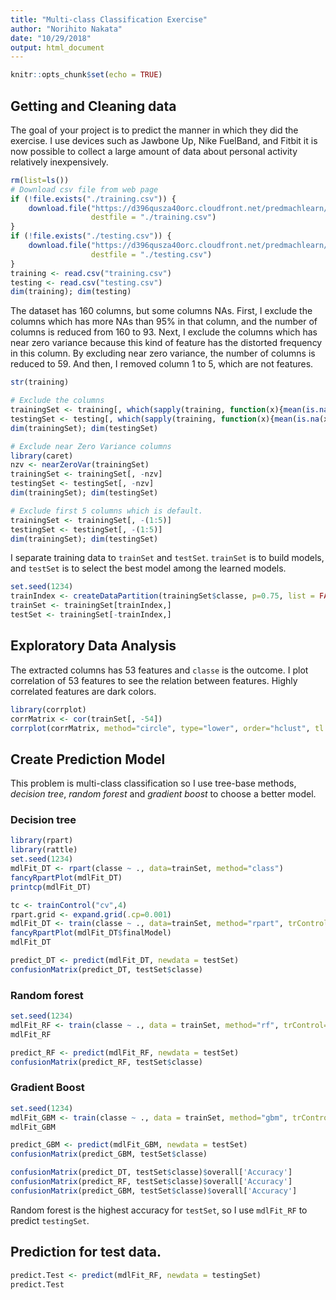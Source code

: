 ```yaml
---
title: "Multi-class Classification Exercise"
author: "Norihito Nakata"
date: "10/29/2018"
output: html_document
---
```


```r
knitr::opts_chunk$set(echo = TRUE)
```

## Getting and Cleaning data

The goal of your project is to predict the manner in which they did the exercise. I use devices such as Jawbone Up, Nike FuelBand, and Fitbit it is now possible to collect a large amount of data about personal activity relatively inexpensively.

```r
rm(list=ls())
# Download csv file from web page
if (!file.exists("./training.csv")) {
    download.file("https://d396qusza40orc.cloudfront.net/predmachlearn/pml-training.csv",
                  destfile = "./training.csv")
}
if (!file.exists("./testing.csv")) {
    download.file("https://d396qusza40orc.cloudfront.net/predmachlearn/pml-testing.csv",
                  destfile = "./testing.csv")
}
training <- read.csv("training.csv")
testing <- read.csv("testing.csv")
dim(training); dim(testing)
```

The dataset has 160 columns, but some columns NAs. First, I exclude the columns which has more NAs than 95% in that column, and the number of columns is reduced from 160 to 93. Next, I exclude the columns which has near zero variance because this kind of feature has the distorted frequency in this column. By excluding near zero variance, the number of columns is reduced to 59. And then, I removed column 1 to 5, which are not features.

```r
str(training)
```

```r
# Exclude the columns
trainingSet <- training[, which(sapply(training, function(x){mean(is.na(x)) < 0.95}))]
testingSet <- testing[, which(sapply(training, function(x){mean(is.na(x)) < 0.95}))]
dim(trainingSet); dim(testingSet)
```

```r
# Exclude near Zero Variance columns
library(caret)
nzv <- nearZeroVar(trainingSet)
trainingSet <- trainingSet[, -nzv]
testingSet <- testingSet[, -nzv]
dim(trainingSet); dim(testingSet)
```

```r
# Exclude first 5 columns which is default.
trainingSet <- trainingSet[, -(1:5)]
testingSet <- testingSet[, -(1:5)]
dim(trainingSet); dim(testingSet)
```

I separate training data to `trainSet` and `testSet`. `trainSet` is to build models, and `testSet` is to select the best model among the learned models.

```r
set.seed(1234)
trainIndex <- createDataPartition(trainingSet$classe, p=0.75, list = FALSE)
trainSet <- trainingSet[trainIndex,]
testSet <- trainingSet[-trainIndex,]
```

## Exploratory Data Analysis

The extracted columns has 53 features and `classe` is the outcome. I plot correlation of 53 features to see the relation between features. Highly correlated features are dark colors.

```r
library(corrplot)
corrMatrix <- cor(trainSet[, -54])
corrplot(corrMatrix, method="circle", type="lower", order="hclust", tl.cex = 0.5, tl.col="black")
```


## Create Prediction Model

This problem is multi-class classification so I use tree-base methods, *decision tree*, *random forest* and *gradient boost* to choose a better model.

### Decision tree

```r
library(rpart)
library(rattle)
set.seed(1234)
mdlFit_DT <- rpart(classe ~ ., data=trainSet, method="class")
fancyRpartPlot(mdlFit_DT)
printcp(mdlFit_DT)

tc <- trainControl("cv",4)
rpart.grid <- expand.grid(.cp=0.001)
mdlFit_DT <- train(classe ~ ., data=trainSet, method="rpart", trControl=tc, tuneGrid=rpart.grid) 
fancyRpartPlot(mdlFit_DT$finalModel)
mdlFit_DT
```

```r
predict_DT <- predict(mdlFit_DT, newdata = testSet)
confusionMatrix(predict_DT, testSet$classe)
```


### Random forest

```r
set.seed(1234)
mdlFit_RF <- train(classe ~ ., data = trainSet, method="rf", trControl=tc)
mdlFit_RF
```

```r
predict_RF <- predict(mdlFit_RF, newdata = testSet)
confusionMatrix(predict_RF, testSet$classe)
```


### Gradient Boost

```r
set.seed(1234)
mdlFit_GBM <- train(classe ~ ., data = trainSet, method="gbm", trControl=tc)
mdlFit_GBM
```

```r
predict_GBM <- predict(mdlFit_GBM, newdata = testSet)
confusionMatrix(predict_GBM, testSet$classe)
```


```r
confusionMatrix(predict_DT, testSet$classe)$overall['Accuracy']
confusionMatrix(predict_RF, testSet$classe)$overall['Accuracy']
confusionMatrix(predict_GBM, testSet$classe)$overall['Accuracy']
```

Random forest is the highest accuracy for `testSet`, so I use `mdlFit_RF` to predict `testingSet`.

## Prediction for test data.

```r
predict.Test <- predict(mdlFit_RF, newdata = testingSet)
predict.Test
```


